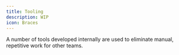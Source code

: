 ```yaml
---
title: Tooling
description: WIP
icon: Braces
---
```


A number of tools developed internally are used to eliminate manual, repetitive work for other teams.

